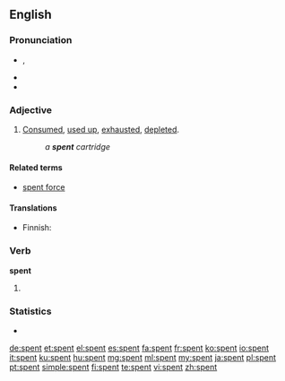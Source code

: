 ==English==

===Pronunciation===
* {{IPA|/ˈspɛnt/}}, {{SAMPA|/"spEnt/}}
* {{audio|en-us-spent.ogg|Audio (US)}}
* {{rhymes|ɛnt}}

===Adjective===
{{en-adj|-}}

# [[consumed|Consumed]], [[used up]], [[exhaust]]ed, [[deplete]]d.
#: ''a '''spent''' cartridge''

====Related terms====
* [[spent force]]

====Translations====
* Finnish: {{t-|fi|käytetty}}

===Verb===
'''spent'''

# {{past of|spend}}

===Statistics===
* {{rank|marriage|religious|allow|875|spent|soldiers|speech|fast}}

[[de:spent]]
[[et:spent]]
[[el:spent]]
[[es:spent]]
[[fa:spent]]
[[fr:spent]]
[[ko:spent]]
[[io:spent]]
[[it:spent]]
[[ku:spent]]
[[hu:spent]]
[[mg:spent]]
[[ml:spent]]
[[my:spent]]
[[ja:spent]]
[[pl:spent]]
[[pt:spent]]
[[simple:spent]]
[[fi:spent]]
[[te:spent]]
[[vi:spent]]
[[zh:spent]]